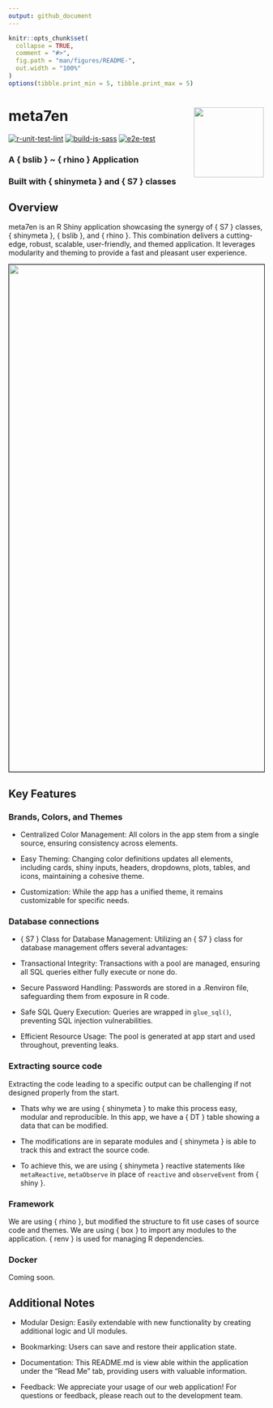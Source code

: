 ```yaml
---
output: github_document
---
```


<!-- README.md is generated from README.Rmd. Please edit that file -->

```r
knitr::opts_chunk$set(
  collapse = TRUE,
  comment = "#>",
  fig.path = "man/figures/README-",
  out.width = "100%"
)
options(tibble.print_min = 5, tibble.print_max = 5)
```

# meta7en <img src="app/static/images/app_hex.png" align="right" height="138" /></a>

<!-- badges: start -->
[![r-unit-test-lint](https://github.com/anirbanshaw24/meta7en/actions/workflows/r-unit-test-lint.yml/badge.svg)](https://github.com/anirbanshaw24/meta7en/actions/workflows/r-unit-test-lint.yml)
[![build-js-sass](https://github.com/anirbanshaw24/meta7en/actions/workflows/build-js-sass.yml/badge.svg)](https://github.com/anirbanshaw24/meta7en/actions/workflows/build-js-sass.yml)
[![e2e-test](https://github.com/anirbanshaw24/meta7en/actions/workflows/e2e-test.yml/badge.svg)](https://github.com/anirbanshaw24/meta7en/actions/workflows/e2e-test.yml)
<!-- badges: end -->

### A { bslib } ~ { rhino } Application
### Built with { shinymeta } and { S7 } classes

## Overview

meta7en is an R Shiny application showcasing the synergy of { S7 } classes, { shinymeta }, { bslib }, and { rhino }. This combination delivers a cutting-edge, robust, scalable, user-friendly, and themed application. It leverages modularity and theming to provide a fast and pleasant user experience.

<a href="https://anirbanshaw24.shinyapps.io/meta7en" target="_blank"><img align="center" style="border: 1px solid black;" width="1000" src="app/static/images/app_main.png"></a>

## Key Features

### Brands, Colors, and Themes

- Centralized Color Management: All colors in the app stem from a single source, ensuring consistency across elements.

- Easy Theming: Changing color definitions updates all elements, including cards, shiny inputs, headers, dropdowns, plots, tables, and icons, maintaining a cohesive theme.

- Customization: While the app has a unified theme, it remains customizable for specific needs.

### Database connections

- { S7 } Class for Database Management: Utilizing an { S7 } class for database management offers several advantages:

- Transactional Integrity: Transactions with a pool are managed, ensuring all SQL queries either fully execute or none do.

- Secure Password Handling: Passwords are stored in a .Renviron file, safeguarding them from exposure in R code.

- Safe SQL Query Execution: Queries are wrapped in `glue_sql()`, preventing SQL injection vulnerabilities.

- Efficient Resource Usage: The pool is generated at app start and used throughout, preventing leaks.

### Extracting source code

Extracting the code leading to a specific output can be challenging if not designed properly from the start. 

- Thats why we are using { shinymeta } to make this process easy, modular and reproducible. In this app, we have a { DT } table showing a data that can be modified. 

- The modifications are in separate modules and { shinymeta } is able to track this and extract the source code.

- To achieve this, we are using { shinymeta } reactive statements like `metaReactive`, `metaObserve` in place of `reactive` and `observeEvent` from { shiny }.

### Framework

We are using { rhino }, but modified the structure to fit use cases of source code and themes. We are using { box } to import any modules to the application. { renv } is used for managing R dependencies.

### Docker

Coming soon.

## Additional Notes

- Modular Design: Easily extendable with new functionality by creating additional logic and UI modules.

- Bookmarking: Users can save and restore their application state.

- Documentation: This README.md is view able within the application under the "Read Me" tab, providing users with valuable information.

- Feedback: We appreciate your usage of our web application! For questions or feedback, please reach out to the development team.
